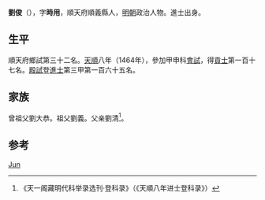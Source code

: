 {{Otheruses|other=名为劉俊的其他人物|劉俊}}
{{Otheruses|other=名为刘时用的其他人物|刘时用}}

'''劉俊'''（{{bd|1435年||？}}），字'''時用'''，順天府順義縣人，[[明朝|明朝]]政治人物。進士出身。

== 生平 ==
順天府鄉試第三十二名。[[天顺_(明朝)|天順]]八年（1464年），參加甲申科[[會試|會試]]，得[[貢士|貢士]]第一百十七名。[[殿試|殿試]]登[[進士|進士]]第三甲第一百六十五名。

== 家族 ==
曾祖父劉大恭。祖父劉義。父亲劉清<ref>《天一阁藏明代科举录选刊·登科录》（《天順八年进士登科录》）</ref>。

== 参考 ==
{{reflist}}

{{天順八年甲申科殿試金榜}}

{{Authority control}}

{{DEFAULTSORT:Liu刘}}
[[Category:刘姓|Jun]]

{{明朝人物小作品}}